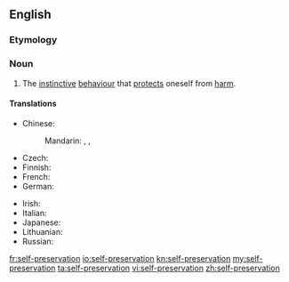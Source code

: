 ==English==

===Etymology===
{{prefix|self|preservation}}

===Noun===
{{wikipedia}}
{{en-noun|-}}

# The [[instinctive]] [[behaviour]] that [[protect]]s oneself from [[harm]].

====Translations====
{{trans-top|self-preservation}}
* Chinese:
*: Mandarin: {{t|cmn|自我保護|sc=Hani}}, {{t|cmn|自我保护|tr=zìwǒ bǎohù|sc=Hani}}, {{t|cmn|自保|tr=zìbǎo|sc=Hani}}
* Czech: {{t-|cs|sebezáchova|f}}
* Finnish: {{t-|fi|itsesuojelu}}
* French: {{t+|fr|autoconservation|f}}
* German: {{t-|de|Selbsterhaltung|f}}
{{trans-mid}}
* Irish: {{t-|ga|féinchaomhnú|m}}
* Italian: {{t-|it|autoconservazione|f}}
* Japanese: {{t-|ja|自己保存|tr=しこほぞん, jiko-hozon|sc=Jpan}}
* Lithuanian: {{t-|lt|savisauga|f}}
* Russian: {{t+|ru|самосохранение|n|tr=samosoxranénije|sc=Cyrl}}
{{trans-bottom}}

[[fr:self-preservation]]
[[io:self-preservation]]
[[kn:self-preservation]]
[[my:self-preservation]]
[[ta:self-preservation]]
[[vi:self-preservation]]
[[zh:self-preservation]]